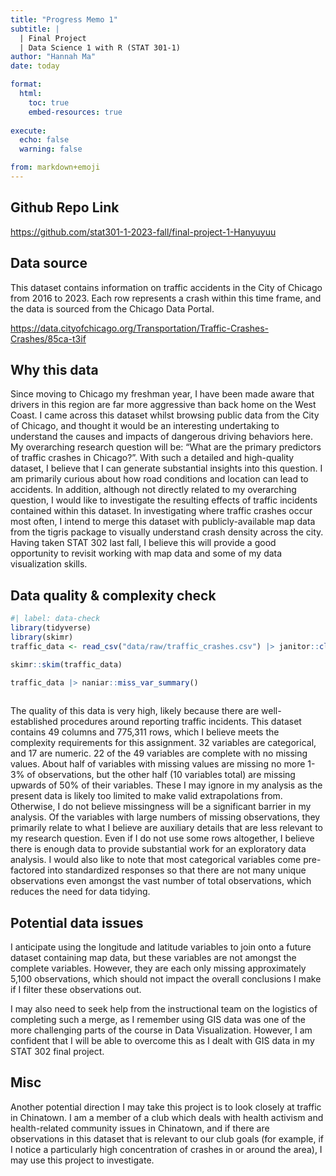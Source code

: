 ```yaml
---
title: "Progress Memo 1"
subtitle: |
  | Final Project 
  | Data Science 1 with R (STAT 301-1)
author: "Hannah Ma"
date: today

format:
  html:
    toc: true
    embed-resources: true
    
execute:
  echo: false
  warning: false

from: markdown+emoji 
---
```


::: {.callout-tip icon="false"}
## Github Repo Link

<https://github.com/stat301-1-2023-fall/final-project-1-Hanyuyuu>
:::

## Data source

This dataset contains information on traffic accidents in the City of Chicago from 2016 to 2023. Each row represents a crash within this time frame, and the data is sourced from the Chicago Data Portal.

<https://data.cityofchicago.org/Transportation/Traffic-Crashes-Crashes/85ca-t3if>

## Why this data

Since moving to Chicago my freshman year, I have been made aware that drivers in this region are far more aggressive than back home on the West Coast. I came across this dataset whilst browsing public data from the City of Chicago, and thought it would be an interesting undertaking to understand the causes and impacts of dangerous driving behaviors here. My overarching research question will be: "What are the primary predictors of traffic crashes in Chicago?". With such a detailed and high-quality dataset, I believe that I can generate substantial insights into this question. I am primarily curious about how road conditions and location can lead to accidents. In addition,  although not directly related to my overarching question, I would like to investigate the resulting effects of traffic incidents contained within this dataset. In investigating where traffic crashes occur most often, I intend to merge this dataset with publicly-available map data from the tigris package to visually understand crash density across the city. Having taken STAT 302 last fall, I believe this will provide a good opportunity to revisit working with map data and some of my data visualization skills.


## Data quality & complexity check
```r
#| label: data-check
library(tidyverse)
library(skimr)
traffic_data <- read_csv("data/raw/traffic_crashes.csv") |> janitor::clean_names()

skimr::skim(traffic_data) 

traffic_data |> naniar::miss_var_summary()
 
```


The quality of this data is very high, likely because there are well-established procedures around reporting traffic incidents. This dataset contains 49 columns and 775,311 rows, which I believe meets the complexity requirements for this assignment. 32 variables are categorical, and 17 are numeric. 22 of the 49 variables are complete with no missing values. About half of variables with missing values are missing no more 1-3% of observations, but the other half (10 variables total) are missing upwards of 50% of their variables. These I may ignore in my analysis as the present data is likely too limited to make valid extrapolations from. Otherwise, I do not believe missingness will be a significant barrier in my analysis. Of the variables with large numbers of missing observations, they primarily relate to what I believe are auxiliary details that are less relevant to my research question. Even if I do not use some rows altogether, I believe there is enough data to provide substantial work for an exploratory data analysis. I would also like to note that most categorical variables come pre-factored into standardized responses so that there are not many unique observations even amongst the vast number of total observations, which reduces the need for data tidying. 


## Potential data issues

I anticipate using the longitude and latitude variables to join onto a future dataset containing map data, but these variables are not amongst the complete variables. However, they are each only missing approximately 5,100 observations, which should not impact the overall conclusions I make if I filter these observations out.

I may also need to seek help from the instructional team on the logistics of completing such a merge, as I remember using GIS data was one of the more challenging parts of the course in Data Visualization. However, I am confident that I will be able to overcome this as I dealt with GIS data in my STAT 302 final project.

## Misc

Another potential direction I may take this project is to look closely at traffic in Chinatown. I am a member of a club which deals with health activism and health-related community issues in Chinatown, and if there are observations in this dataset that is relevant to our club goals (for example, if I notice a particularly high concentration of crashes in or around the area), I may use this project to investigate.
